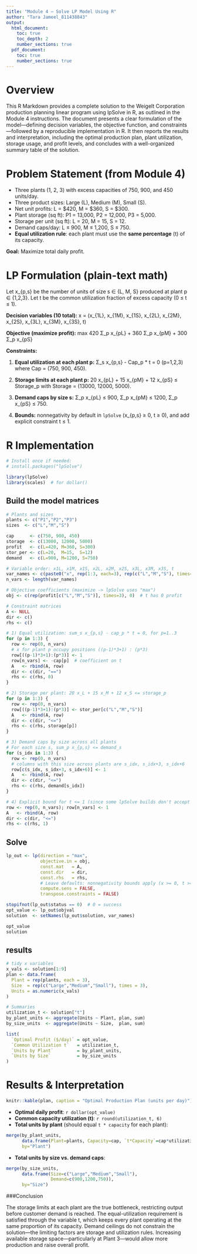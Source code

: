 ```yaml
---
title: "Module 4 — Solve LP Model Using R"
author: "Tara Jameel_811438843"
output:
  html_document:
    toc: true
    toc_depth: 2
    number_sections: true
  pdf_document:
    toc: true
    number_sections: true
---
```


# Overview

This R Markdown provides a complete solution to the Weigelt Corporation production planning linear program using lpSolve in R, as outlined in the Module 4 instructions. The document presents a clear formulation of the model—defining decision variables, the objective function, and constraints—followed by a reproducible implementation in R. It then reports the results and interpretation, including the optimal production plan, plant utilization, storage usage, and profit levels, and concludes with a well-organized summary table of the solution.

# Problem Statement (from Module 4)

- Three plants (1, 2, 3) with excess capacities of 750, 900, and 450 units/day.
- Three product sizes: Large (L), Medium (M), Small (S).
- Net unit profits: L = $420, M = $360, S = $300.
- Plant storage (sq ft): P1 = 13,000, P2 = 12,000, P3 = 5,000.
- Storage per unit (sq ft): L = 20, M = 15, S = 12.
- Demand caps/day: L ≤ 900, M ≤ 1,200, S ≤ 750.
- **Equal utilization rule**: each plant must use the **same percentage** (t) of its capacity.

**Goal:** Maximize total daily profit.

# LP Formulation (plain-text math)

Let x_{p,s} be the number of units of size s ∈ {L, M, S} produced at plant p ∈ {1,2,3}.
Let t be the common utilization fraction of excess capacity (0 ≤ t ≤ 1).

**Decision variables (10 total):**
x = (x_{1L}, x_{1M}, x_{1S}, x_{2L}, x_{2M}, x_{2S}, x_{3L}, x_{3M}, x_{3S}, t)

**Objective (maximize profit):**
max 420 Σ_p x_{pL} + 360 Σ_p x_{pM} + 300 Σ_p x_{pS}

**Constraints:**

1. **Equal utilization at each plant p:**
Σ_s x_{p,s} - Cap_p * t = 0  (p=1,2,3)
where Cap = (750, 900, 450).

2. **Storage limits at each plant p:**
20 x_{pL} + 15 x_{pM} + 12 x_{pS} ≤ Storage_p
with Storage = (13000, 12000, 5000).

3. **Demand caps by size s:**
Σ_p x_{pL} ≤ 900,   Σ_p x_{pM} ≤ 1200,   Σ_p x_{pS} ≤ 750.

4. **Bounds:** nonnegativity by default in `lpSolve` (x_{p,s} ≥ 0, t ≥ 0), and add explicit constraint t ≤ 1.

# R Implementation

```r
# Install once if needed:
# install.packages("lpSolve")

library(lpSolve)
library(scales)  # for dollar()
```

## Build the model matrices

```r
# Plants and sizes
plants <- c("P1","P2","P3")
sizes  <- c("L","M","S")

cap      <- c(750, 900, 450)
storage  <- c(13000, 12000, 5000)
profit   <- c(L=420, M=360, S=300)
stor_per <- c(L=20,  M=15,  S=12)
demand   <- c(L=900, M=1200, S=750)

# Variable order: x1L, x1M, x1S, x2L, x2M, x2S, x3L, x3M, x3S, t
var_names <- c(paste0("x", rep(1:3, each=3), rep(c("L","M","S"), times=3)), "t")
n_vars <- length(var_names)

# Objective coefficients (maximize -> lpSolve uses "max")
obj <- c(rep(profit[c("L","M","S")], times=3), 0)  # t has 0 profit

# Constraint matrices
A <- NULL
dir <- c()
rhs <- c()

# 1) Equal utilization: sum_s x_{p,s} - cap_p * t = 0, for p=1..3
for (p in 1:3) {
  row <- rep(0, n_vars)
  # x for plant p occupy positions ((p-1)*3+1) : (p*3)
  row[((p-1)*3+1):(p*3)] <- 1
  row[n_vars] <- -cap[p]  # coefficient on t
  A   <- rbind(A, row)
  dir <- c(dir, "==")
  rhs <- c(rhs, 0)
}

# 2) Storage per plant: 20 x_L + 15 x_M + 12 x_S <= storage_p
for (p in 1:3) {
  row <- rep(0, n_vars)
  row[((p-1)*3+1):(p*3)] <- stor_per[c("L","M","S")]
  A   <- rbind(A, row)
  dir <- c(dir, "<=")
  rhs <- c(rhs, storage[p])
}

# 3) Demand caps by size across all plants
# For each size s, sum_p x_{p,s} <= demand_s
for (s_idx in 1:3) {
  row <- rep(0, n_vars)
  # columns with this size across plants are s_idx, s_idx+3, s_idx+6
  row[c(s_idx, s_idx+3, s_idx+6)] <- 1
  A   <- rbind(A, row)
  dir <- c(dir, "<=")
  rhs <- c(rhs, demand[s_idx])
}

# 4) Explicit bound for t <= 1 (since some lpSolve builds don't accept lower/upper args)
row <- rep(0, n_vars); row[n_vars] <- 1
A   <- rbind(A, row)
dir <- c(dir, "<=")
rhs <- c(rhs, 1)
```

## Solve

```r
lp_out <- lp(direction = "max",
             objective.in = obj,
             const.mat   = A,
             const.dir   = dir,
             const.rhs   = rhs,
             # Leave defaults: nonnegativity bounds apply (x >= 0, t >= 0)
             compute.sens = FALSE,
             transpose.constraints = FALSE)

stopifnot(lp_out$status == 0)  # 0 = success
opt_value <- lp_out$objval
solution  <- setNames(lp_out$solution, var_names)

opt_value
solution
```

## results

```r
# tidy x variables
x_vals <- solution[1:9]
plan <- data.frame(
  Plant = rep(plants, each = 3),
  Size  = rep(c("Large","Medium","Small"), times = 3),
  Units = as.numeric(x_vals)
)

# Summaries
utilization_t <- solution["t"]
by_plant_units <- aggregate(Units ~ Plant, plan, sum)
by_size_units  <- aggregate(Units ~ Size,  plan, sum)

list(
  `Optimal Profit ($/day)` = opt_value,
  `Common Utilization t`   = utilization_t,
  `Units by Plant`         = by_plant_units,
  `Units by Size`          = by_size_units
)
```

# Results & Interpretation

```r
knitr::kable(plan, caption = "Optimal Production Plan (units per day)")
```

- **Optimal daily profit**: `r dollar(opt_value)`  
- **Common capacity utilization (t)**: `r round(utilization_t, 6)`  
- **Total units by plant** (should equal `t * capacity` for each plant):
```r
merge(by_plant_units,
      data.frame(Plant=plants, Capacity=cap, `t*Capacity`=cap*utilization_t),
      by="Plant")
```
- **Total units by size vs. demand caps**:
```r
merge(by_size_units,
      data.frame(Size=c("Large","Medium","Small"),
                 Demand=c(900,1200,750)),
      by="Size")
```

###Conclusion

The storage limits at each plant are the true bottleneck, restricting output before customer demand is reached.
The equal-utilization requirement is satisfied through the variable t, which keeps every plant operating at the same proportion of its capacity.
Demand ceilings do not constrain the solution—the limiting factors are storage and utilization rules.
Increasing available storage space—particularly at Plant 3—would allow more production and raise overall profit.
